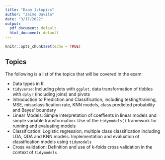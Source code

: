 ```yaml
---
title: "Exam 1:topics"
author: "Jaime Davila"
date: "3/17/2022"
output:
  pdf_document: default
  html_document: default
---
```


```r
knitr::opts_chunk$set(echo = TRUE)
```

## Topics

The following is a list of the topics that will be covered in the exam:

* Data types in R
* `tidyverse`: Including plots with `ggplot`, data transformation of tibbles with `dplyr` (including joins) and pivots
* Introduction to Prediction and Classification, including testing/training, MSE, missclassification rate, KNN models, class predicted probability and Bayes' boundary 
* Linear Models: Simple interpretation of coeffients in linear models and simple variable transformation. Use of the `tidymodels()` framework for running and evaluating models
* Classification: Logistic regression, multiple class classification including LDA, QDA and KNN models. Implementation and evaluation of classification models using `tidymodels`
* Cross validation: Definition and use of $k$-folds cross validation in the context of `tidymodels`






